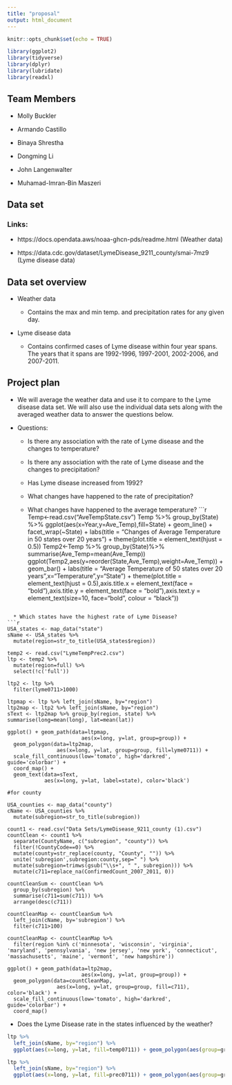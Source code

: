 ```yaml
---
title: "proposal"
output: html_document
---
```


```r
knitr::opts_chunk$set(echo = TRUE)
```

```r
library(ggplot2)
library(tidyverse)
library(dplyr)
library(lubridate)
library(readxl)
```

## Team Members

* Molly Buckler

* Armando Castillo

* Binaya Shrestha

* Dongming Li

* John Langenwalter

* Muhamad-Imran-Bin Maszeri



## Data set

### Links: 

* https://docs.opendata.aws/noaa-ghcn-pds/readme.html (Weather data)

* https://data.cdc.gov/dataset/LymeDisease_9211_county/smai-7mz9 (Lyme disease data)




## Data set overview

* Weather data

  * Contains the max and min temp. and precipitation rates for any given day.
  

* Lyme disease data

  * Contains confirmed cases of Lyme disease within four year spans. The years that it spans are 1992-1996, 1997-2001, 2002-2006, and 2007-2011.




## Project plan

* We will average the weather data and use it to compare to the Lyme disease data set. We will also use the individual data sets along with the averaged weather data to answer the questions below.

* Questions:

  * Is there any association with the rate of Lyme disease and the changes to temperature?
  
  * Is there any association with the rate of Lyme disease and the changes to precipitation?

  * Has Lyme disease increased from 1992?
  
  * What changes have happened to the rate of precipitation?
  
  * What changes have happened to the average temperature?
```r
Temp<-read.csv("AveTempState.csv")
Temp %>%
  group_by(State) %>%
  ggplot(aes(x=Year,y=Ave_Temp),fill=State) + geom_line() + facet_wrap(~State) +
  labs(title = "Changes of Average Temperature in 50 states over 20 years") +
  theme(plot.title = element_text(hjust = 0.5))
Temp2<-Temp %>%
  group_by(State)%>%
  summarise(Ave_Temp=mean(Ave_Temp))
ggplot(Temp2,aes(y=reorder(State,Ave_Temp),weight=Ave_Temp)) + geom_bar() + 
  labs(title = "Average Temperature of 50 states over 20 years",x="Temperature",y="State") + 
  theme(plot.title = element_text(hjust = 0.5),axis.title.x = element_text(face = "bold"),axis.title.y = element_text(face = "bold"),axis.text.y = element_text(size=10, face="bold", colour = "black"))

```
  
  * Which states have the highest rate of Lyme Disease?
```r
USA_states <- map_data("state")
sName <- USA_states %>%
  mutate(region=str_to_title(USA_states$region))

temp2 <- read.csv("LymeTempPrec2.csv")
ltp <- temp2 %>%
  mutate(region=full) %>%
  select(!c('full'))

ltp2 <- ltp %>%
  filter(lyme0711>1000)

ltpmap <- ltp %>% left_join(sName, by="region")
ltp2map <- ltp2 %>% left_join(sName, by="region")
sText <- ltp2map %>% group_by(region, state) %>% summarise(long=mean(long), lat=mean(lat))
  
ggplot() + geom_path(data=ltpmap,
                        aes(x=long, y=lat, group=group)) +
  geom_polygon(data=ltp2map,
                aes(x=long, y=lat, group=group, fill=lyme0711)) +
  scale_fill_continuous(low='tomato', high='darkred', guide='colorbar') +
  coord_map() +
  geom_text(data=sText, 
            aes(x=long, y=lat, label=state), color='black')

#for county

USA_counties <- map_data("county")
cName <- USA_counties %>%
  mutate(subregion=str_to_title(subregion))

count1 <- read.csv("Data Sets/LymeDisease_9211_county (1).csv")
countClean <- count1 %>% 
  separate(CountyName, c("subregion", "county")) %>%
  filter(!CountyCode==0) %>%
  mutate(county=str_replace(county, "County", "")) %>%
  unite('subregion',subregion:county,sep=" ") %>%
  mutate(subregion=trimws(gsub("\\s+", " ", subregion))) %>%
  mutate(c711=replace_na(ConfirmedCount_2007_2011, 0))

countCleanSum <- countClean %>%
  group_by(subregion) %>%
  summarise(c711=sum(c711)) %>%
  arrange(desc(c711))

countCleanMap <- countCleanSum %>% 
  left_join(cName, by='subregion') %>% 
  filter(c711>100)

countCleanMap <- countCleanMap %>%
  filter(region %in% c('minnesota', 'wisconsin', 'virginia', 'maryland', 'pennsylvania', 'new jersey', 'new york', 'connecticut', 'massachusetts', 'maine', 'vermont', 'new hampshire'))

ggplot() + geom_path(data=ltp2map,
                        aes(x=long, y=lat, group=group)) +
  geom_polygon(data=countCleanMap,
                aes(x=long, y=lat, group=group, fill=c711), color='black') +
  scale_fill_continuous(low='tomato', high='darkred', guide='colorbar') +
  coord_map()
```
  
  * Does the Lyme Disease rate in the states influenced by the weather?
  
```r
ltp %>%
  left_join(sName, by="region") %>%
  ggplot(aes(x=long, y=lat, fill=temp0711)) + geom_polygon(aes(group=group)) + coord_map() + scale_fill_gradient()

ltp %>%
  left_join(sName, by="region") %>%
  ggplot(aes(x=long, y=lat, fill=prec0711)) + geom_polygon(aes(group=group)) + coord_map() + scale_fill_gradient()
```  

